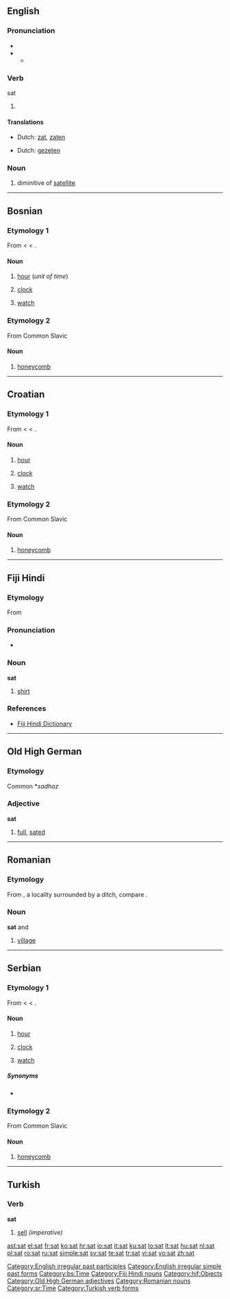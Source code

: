 {{also|sát|sắt|SAT|Sat.}}
==English==

===Pronunciation===
* {{IPA|/'sæt/}}
* {{audio|en-us-sat.ogg|Audio (US)}}
** {{rhymes|æt}}

===Verb===
;sat

# {{past of|[[sit]]}}

====Translations====
{{trans-top|Simple past}}
* Dutch: [[zat]], [[zaten]]
{{trans-mid}}
{{trans-bottom}}

{{trans-top|Past participle}}
* Dutch: [[gezeten]]
{{trans-mid}}
{{trans-bottom}}

===Noun===
{{en-noun}}

# diminitive of [[satellite]]

[[Category:English irregular past participles]]
[[Category:English irregular simple past forms]]

----

==Bosnian==

===Etymology 1===
From {{etyl|ota|bs}} {{term|ساعت|tr=sâat|sc=ota-Arab|lang=ota}} < {{etyl|fa|bs}} {{term|ساعت|tr=sâ'at|sc=fa-Arab|lang=fa}} < {{etyl|ar|bs}} {{term|ساعة|tr=sāʕa|sc=Arab|lang=ar}}.

====Noun====
{{infl|bs|noun|g=m}}

# {{i|plural: [[sati]]}} [[hour]] (''unit of time'')
# {{i|plural: [[satovi]]}} [[clock]]
# {{i|plural: [[satovi]]}} [[watch]]

[[Category:bs:Time]]

===Etymology 2===
From Common Slavic

====Noun====
{{infl|bs|noun|g=m}}

# {{i|obsolete}} [[honeycomb]]

----

==Croatian==

===Etymology 1===
From {{etyl|ota|hr}} {{term|ساعت|tr=sâat|sc=ota-Arab|lang=ota}} < {{etyl|fa|hr}} {{term|ساعت|tr=sâ'at|sc=fa-Arab|lang=fa}} < {{etyl|ar|hr}} {{term|ساعة|tr=sāʕa|sc=Arab|lang=ar}}.

====Noun====
{{hr-noun|m}}

# {{i|plural: [[sati]]}}  [[hour]]
# {{i|plural: [[satovi]]}} [[clock]]
# {{i|plural: [[satovi]]}} [[watch]]

===Etymology 2===
From Common Slavic

====Noun====
{{infl|hr|noun}}

# {{i|obsolete}} [[honeycomb]]

----

==Fiji Hindi==

===Etymology===
From {{etyl|en|hif}} {{term|shirt}}

===Pronunciation===
* {{IPA|/səʈ/|lang=hif}}

===Noun===
'''sat'''

# [[shirt]]

===References===
* [http://www.geocities.com/fijihindi/FijiHindiEnglishDict.htm#s Fiji Hindi Dictionary]

[[Category:Fiji Hindi nouns]]
[[Category:hif:Objects]]

----

==Old High German==

===Etymology===
Common {{etyl|gem|goh}} *''sadhaz''

===Adjective===
'''sat'''

# [[full]], [[sated]]

[[Category:Old High German adjectives]]

----

==Romanian==

===Etymology===
From {{LL.|ro}} {{term|fossatum|lang=la}}, a locality surrounded by a ditch, compare {{term|fossa|lang=la}}.

===Noun===
'''sat''' {{f}} and {{m}}

# [[village]]

[[Category:Romanian nouns]]

----

==Serbian==

===Etymology 1===
From {{etyl|ota|sr}} {{term|ساعت|tr=sâat|sc=ota-Arab|lang=ota}} < {{etyl|fa|sr}} {{term|ساعت|tr=sâ'at|sc=fa-Arab|lang=fa}} < {{etyl|ar|sr}} {{term|ساعة|tr=sāʕa|sc=Arab|lang=ar}}.

====Noun====
{{infl|sr|noun|g=m|Cyrillic spelling|сат}}

# {{i|plural: [[sati]]}} [[hour]]
# {{i|plural: [[satovi]]}} [[clock]]
# {{i|plural: [[satovi]]}} [[watch]]

=====Synonyms=====
* {{l|sr|čas}}

[[Category:sr:Time]]

===Etymology 2===
From Common Slavic

====Noun====
{{infl|sr|noun|g=m|Cyrillic spelling|сат}}

# {{i|obsolete}} [[honeycomb]]

----

==Turkish==

===Verb===
'''sat'''

# [[sell]] ''(imperative)''

[[Category:Turkish verb forms]]

[[ast:sat]]
[[el:sat]]
[[fr:sat]]
[[ko:sat]]
[[hr:sat]]
[[io:sat]]
[[it:sat]]
[[ku:sat]]
[[lo:sat]]
[[lt:sat]]
[[hu:sat]]
[[nl:sat]]
[[pl:sat]]
[[ro:sat]]
[[ru:sat]]
[[simple:sat]]
[[sv:sat]]
[[te:sat]]
[[tr:sat]]
[[vi:sat]]
[[vo:sat]]
[[zh:sat]]